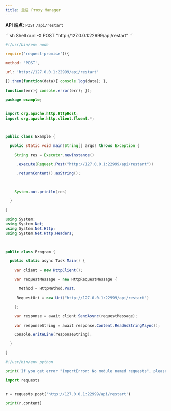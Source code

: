 ```yaml
---
title: 重启 Proxy Manager
---
```


**API 端点:** `POST` `/api/restart`

<RequestExample>
```sh Shell
curl -X POST "http://127.0.0.1:22999/api/restart"
```

```js NodeJS
#!/usr/bin/env node

require('request-promise')({

method: 'POST',

url: 'http://127.0.0.1:22999/api/restart'

}).then(function(data){ console.log(data); },

function(err){ console.error(err); });
```

```java Java
package example;

 
import org.apache.http.HttpHost;
import org.apache.http.client.fluent.*;

 

public class Example {

  public static void main(String[] args) throws Exception {

    String res = Executor.newInstance()

     .execute(Request.Post("http://127.0.0.1:22999/api/restart"))

     .returnContent().asString();

 

    System.out.println(res)

  }

}
```

```cs C#
using System;
using System.Net;
using System.Net.Http;
using System.Net.Http.Headers;

 

public class Program {

  public static async Task Main() {

    var client = new HttpClient();

    var requestMessage = new HttpRequestMessage {

      Method = HttpMethod.Post,

     RequestUri = new Uri("http://127.0.0.1:22999/api/restart")

    };

    var response = await client.SendAsync(requestMessage);

    var responseString = await response.Content.ReadAsStringAsync();

    Console.WriteLine(responseString);

  }

}
```

```python Python
#!/usr/bin/env python

print('If you get error "ImportError: No module named requests", please install it:\n$ sudo pip install requests');

import requests


r = requests.post('http://127.0.0.1:22999/api/restart')

print(r.content)
```
</RequestExample>